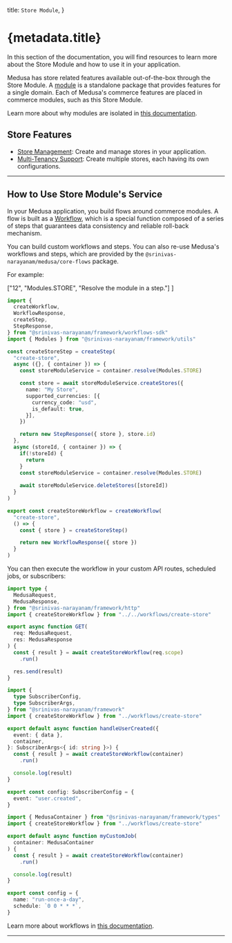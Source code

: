 
  title: `Store Module`,
}

# {metadata.title}

In this section of the documentation, you will find resources to learn more about the Store Module and how to use it in your application.

Medusa has store related features available out-of-the-box through the Store Module. A [module](!docs!/learn/fundamentals/modules) is a standalone package that provides features for a single domain. Each of Medusa's commerce features are placed in commerce modules, such as this Store Module.

<Note>

Learn more about why modules are isolated in [this documentation](!docs!/learn/fundamentals/modules/isolation).

</Note>

## Store Features

- [Store Management](/references/store/models/Store): Create and manage stores in your application.
- [Multi-Tenancy Support](/references/store/models/Store): Create multiple stores, each having its own configurations.

---

## How to Use Store Module's Service

In your Medusa application, you build flows around commerce modules. A flow is built as a [Workflow](!docs!/learn/fundamentals/workflows), which is a special function composed of a series of steps that guarantees data consistency and reliable roll-back mechanism. 

You can build custom workflows and steps. You can also re-use Medusa's workflows and steps, which are provided by the `@srinivas-narayanam/medusa/core-flows` package.

For example:

  ["12", "Modules.STORE", "Resolve the module in a step."]
]

```ts title="src/workflows/create-store.ts" highlights={highlights}
import { 
  createWorkflow, 
  WorkflowResponse,
  createStep,
  StepResponse,
} from "@srinivas-narayanam/framework/workflows-sdk"
import { Modules } from "@srinivas-narayanam/framework/utils"

const createStoreStep = createStep(
  "create-store",
  async ({}, { container }) => {
    const storeModuleService = container.resolve(Modules.STORE)

    const store = await storeModuleService.createStores({
      name: "My Store",
      supported_currencies: [{
        currency_code: "usd",
        is_default: true,
      }],
    })

    return new StepResponse({ store }, store.id)
  },
  async (storeId, { container }) => {
    if(!storeId) {
      return
    }
    const storeModuleService = container.resolve(Modules.STORE)
    
    await storeModuleService.deleteStores([storeId])
  }
)

export const createStoreWorkflow = createWorkflow(
  "create-store",
  () => {
    const { store } = createStoreStep()

    return new WorkflowResponse({ store })
  }
)
```

You can then execute the workflow in your custom API routes, scheduled jobs, or subscribers:

<CodeTabs group="resource-types">
  <CodeTab label="API Route" value="api-route">
    
```ts title="src/api/workflow/route.ts" highlights={[["11"], ["12"]]} collapsibleLines="1-6" expandButtonLabel="Show Imports"
import type {
  MedusaRequest,
  MedusaResponse,
} from "@srinivas-narayanam/framework/http"
import { createStoreWorkflow } from "../../workflows/create-store"

export async function GET(
  req: MedusaRequest,
  res: MedusaResponse
) {
  const { result } = await createStoreWorkflow(req.scope)
    .run()

  res.send(result)
}
```

  </CodeTab>
  <CodeTab label="Subscriber" value="subscriber">
    
```ts title="src/subscribers/user-created.ts" highlights={[["11"], ["12"]]} collapsibleLines="1-6" expandButtonLabel="Show Imports"
import {
  type SubscriberConfig,
  type SubscriberArgs,
} from "@srinivas-narayanam/framework"
import { createStoreWorkflow } from "../workflows/create-store"

export default async function handleUserCreated({
  event: { data },
  container,
}: SubscriberArgs<{ id: string }>) {
  const { result } = await createStoreWorkflow(container)
    .run()

  console.log(result)
}

export const config: SubscriberConfig = {
  event: "user.created",
}
```

  </CodeTab>
  <CodeTab label="Scheduled Job" value="scheduled-job">
    
```ts title="src/jobs/run-daily.ts" highlights={[["7"], ["8"]]}
import { MedusaContainer } from "@srinivas-narayanam/framework/types"
import { createStoreWorkflow } from "../workflows/create-store"

export default async function myCustomJob(
  container: MedusaContainer
) {
  const { result } = await createStoreWorkflow(container)
    .run()

  console.log(result)
}

export const config = {
  name: "run-once-a-day",
  schedule: `0 0 * * *`,
}
```

  </CodeTab>
</CodeTabs>

Learn more about workflows in [this documentation](!docs!/learn/fundamentals/workflows).

---

<CommerceModuleSections name="Store" />
